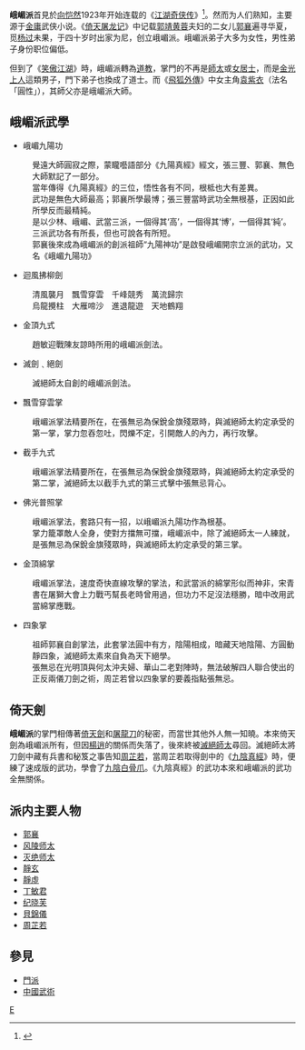 {{多個問題|
{{globalize|time=2012-03-21T00:50:44+00:00}}

{{虛構事物的視角|time=2018-12-31}}
}}
{{金庸帮派
|名称=峨嵋派
|小说=《[[倚天屠龍記|倚天屠龍記]]》<br>《[[笑傲江湖|笑傲江湖]]》<br>《[[飛狐外傳|飛狐外傳]]》
|时代=[[元朝|元朝]]<br>[[明朝|明朝]]<br>[[清朝|清朝]]
|祖师=[[郭襄|郭襄]]
|掌门=[[郭襄|郭襄]]<br>[[風陵師太|風陵師太]]<br>[[滅絕師太|滅絕師太]]<br>[[周芷若|周芷若]]<br>[[金光上人|金光上人]]
|人物=[[孤鴻子|孤鴻子]]<br>[[紀曉芙|紀曉芙]]<br>[[丁敏君|丁敏君]]<br>[[貝錦儀|貝錦儀]]<br>[[靜虛|靜虛]]<br>[[靜玄|靜玄]]<br>[[靜照|靜照]]<br>[[靜迦|靜迦]]<br>[[靜慧|靜慧]]<br>[[靜空|靜空]]<br>[[袁紫衣|袁紫衣]]
}}

'''峨嵋派'''首見於[[向恺然|向恺然]]1923年开始连载的《[[江湖奇侠传|江湖奇侠传]]》<ref>{{Cite web |url=https://xw.qq.com/view_news/20171107013019/VIE2017110701301900. |title=武侠小说家向恺然如何“创造”了峨眉派 |access-date=2019-06-01 |archive-date=2019-11-28 |archive-url=https://web.archive.org/web/20191128071910/https://xw.qq.com/view_news/20171107013019/VIE2017110701301900. |dead-url=yes }}</ref>。然而为人们熟知，主要源于[[金庸|金庸]]武侠小说。《[[倚天屠龙记|倚天屠龙记]]》中记载[[郭靖|郭靖]][[黄蓉|黄蓉]]夫妇的二女儿[[郭襄|郭襄]]遍寻华夏，觅[[杨过|杨过]]未果，于四十岁时出家为尼，创立峨嵋派。峨嵋派弟子大多为女性，男性弟子身份职位偏低。

但到了《[[笑傲江湖|笑傲江湖]]》時，峨嵋派轉為[[道教|道教]]，掌門的不再是[[師太|師太]]或[[女居士|女居士]]，而是[[金光上人|金光上人]]這類男子，門下弟子也換成了道士。而《[[飛狐外傳|飛狐外傳]]》中女主角[[袁紫衣|袁紫衣]]（法名「圓性」），其師父亦是峨嵋派大師。

== 峨嵋派武學 ==

* 峨嵋九陽功
:覺遠大師圓寂之際，蒙矓囈語部分《九陽真經》經文，張三豐、郭襄、無色大師默記了一部分。
:當年傳得《九陽真經》的三位，悟性各有不同，根柢也大有差異。
:武功是無色大師最高；郭襄所學最博；張三豐當時武功全無根基，正因如此所學反而最精純。
:是以少林、峨嵋、武當三派，一個得其‘高’，一個得其‘博’，一個得其‘純’。
:三派武功各有所長，但也可說各有所短。
:郭襄後來成為峨嵋派的創派祖師“九陽神功”是啟發峨嵋開宗立派的武功，又名《峨嵋九陽功》

*迴風拂柳劍
:清風襲月　飄雪穿雲　千峰競秀　萬流歸宗
:烏龍攪柱　大雁啼沙　進退龍遊　天地鶴翔

*金頂九式
:趙敏迎戰陳友諒時所用的峨嵋派劍法。

*滅劍﹑絕劍
:滅絕師太自創的峨嵋派劍法。

*飄雪穿雲掌
:峨嵋派掌法精要所在，在張無忌為保銳金旗殘眾時，與滅絕師太約定承受的第一掌，掌力忽吞忽吐，閃爍不定，引開敵人的內力，再行攻擊。

*截手九式
:峨嵋派掌法精要所在，在張無忌為保銳金旗殘眾時，與滅絕師太約定承受的第二掌，滅絕師太以截手九式的第三式擊中張無忌背心。

*佛光普照掌
:峨嵋派掌法，套路只有一招，以峨嵋派九陽功作為根基。
:掌力籠罩敵人全身，使對方擋無可擋，峨嵋派中，除了滅絕師太一人練就，是張無忌為保銳金旗殘眾時，與滅絕師太約定承受的第三掌。

*金頂綿掌
:峨嵋派掌法，速度奇快直線攻擊的掌法，和武當派的綿掌形似而神非，宋青書在屠獅大會上力戰丐幫長老時曾用過，但功力不足沒法穩勝，暗中改用武當綿掌應戰。

*四象掌
:祖師郭襄自創掌法，此套掌法圓中有方，陰陽相成，暗藏天地陰陽、方圓動靜四象，滅絕師太素來自負為天下絕學。
:張無忌在光明頂與何太沖夫婦、華山二老對陣時，無法破解四人聯合使出的正反兩儀刀劍之術，周芷若曾以四象掌的要義指點張無忌。

==倚天劍==
{{main|倚天劍}}
'''峨嵋派'''的掌門相傳著[[倚天劍|倚天劍]]和[[屠龍刀|屠龍刀]]的秘密，而當世其他外人無一知曉。本來倚天劍為峨嵋派所有，但因[[楊逍|楊逍]]的關係而失落了，後來終被[[滅絕師太|滅絕師太]]尋回。滅絕師太將刀劍中藏有兵書和秘笈之事告知[[周芷若|周芷若]]，當周芷若取得劍中的《[[九陰真經|九陰真經]]》時，便練了速成版的武功，學會了[[九陰真經|九陰白骨爪]]。《九陰真經》的武功本來和峨嵋派的武功全無關係。

==派内主要人物==
* [[郭襄|郭襄]]
* [[风陵师太|风陵师太]]
* [[灭绝师太|灭绝师太]]
* [[靜玄|靜玄]]
* [[靜虛|靜虛]]
* [[丁敏君|丁敏君]]
* [[纪晓芙|纪晓芙]]
* [[貝錦儀|貝錦儀]]
* [[周芷若|周芷若]]

== 參見 ==
* [[門派_(武俠)|門派]]
* [[中國武術|中國武術]]

[[Category:金庸筆下門派|E]]